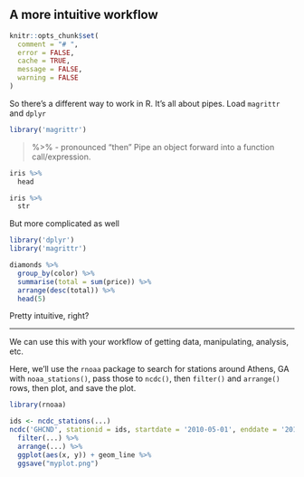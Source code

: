 ## A more intuitive workflow

```r
knitr::opts_chunk$set(
  comment = "# ",
  error = FALSE,
  cache = TRUE,
  message = FALSE,
  warning = FALSE
)
```

So there's a different way to work in R. It's all about pipes. Load `magrittr` and `dplyr`

```r
library('magrittr')
```

> %>% - pronounced "then" Pipe an object forward into a function call/expression.

```r
iris %>%
  head

iris %>%
  str
```

But more complicated as well

```r
library('dplyr')
library('magrittr')
```

```r
diamonds %>%
  group_by(color) %>%
  summarise(total = sum(price)) %>%
  arrange(desc(total)) %>%
  head(5)
```

Pretty intuitive, right?

------

We can use this with your workflow of getting data, manipulating, analysis, etc.

Here, we'll use the `rnoaa` package to search for stations around Athens, GA with `noaa_stations()`, pass those to `ncdc()`, then `filter()` and `arrange()` rows, then plot, and save the plot.

```r
library(rnoaa)
```

```r
ids <- ncdc_stations(...)
ncdc('GHCND', stationid = ids, startdate = '2010-05-01', enddate = '2010-05-31') %>%
  filter(...) %>%
  arrange(...) %>%
  ggplot(aes(x, y)) + geom_line %>%
  ggsave("myplot.png")
```
